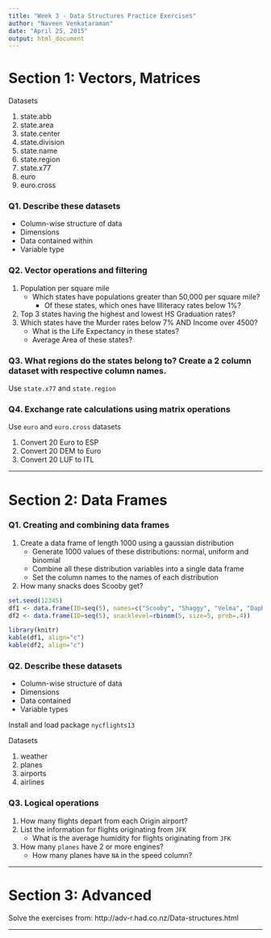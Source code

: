 ```yaml
---
title: "Week 3 - Data Structures Practice Exercises"
author: "Naveen Venkataraman"
date: "April 25, 2015"
output: html_document
---
```


# Section 1: Vectors, Matrices

Datasets

1. state.abb
2. state.area
3. state.center
4. state.division
5. state.name
6. state.region
7. state.x77
8. euro
9. euro.cross

### Q1. Describe these datasets

+ Column-wise structure of data
+ Dimensions
+ Data contained within
+ Variable type

### Q2. Vector operations and filtering

1. Population per square mile
    + Which states have populations greater than 50,000 per square mile?
        + Of these states, which ones have Illiteracy rates below 1%?
2. Top 3 states having the highest and lowest HS Graduation rates?
3. Which states have the Murder rates below 7% AND Income over 4500?
    + What is the Life Expectancy in these states?
    + Average Area of these states?

### Q3. What regions do the states belong to? Create a 2 column dataset with respective column names.

Use ```state.x77``` and ```state.region```

### Q4. Exchange rate calculations using matrix operations

Use ```euro``` and ```euro.cross``` datasets

1. Convert 20 Euro to ESP
2. Convert 20 DEM to Euro
3. Convert 20 LUF to ITL

---

# Section 2: Data Frames

### Q1. Creating and combining data frames

1. Create a data frame of length 1000 using a gaussian distribution
    + Generate 1000 values of these distributions: normal, uniform and binomial
    + Combine all these distribution variables into a single data frame
    + Set the column names to the names of each distribution
2. How many snacks does Scooby get?


```r
set.seed(12345)
df1 <- data.frame(ID=seq(5), names=c("Scooby", "Shaggy", "Velma", "Daphne", "Fred"))
df2 <- data.frame(ID=seq(5), snacklevel=rbinom(5, size=5, prob=.4))
```

```r
library(knitr)
kable(df1, align="c")
kable(df2, align="c")
```

### Q2. Describe these datasets

+ Column-wise structure of data
+ Dimensions
+ Data contained
+ Variable types

Install and load package ```nycflights13```

Datasets

1. weather
2. planes
3. airports
4. airlines

### Q3. Logical operations

1. How many flights depart from each Origin airport?
2. List the information for flights originating from ```JFK```
    + What is the average humidity for flights originating from ```JFK```
3. How many ```planes``` have 2 or more engines?
    + How many planes have ```NA``` in the speed column?
    
---

# Section 3: Advanced

Solve the exercises from: http://adv-r.had.co.nz/Data-structures.html

---
